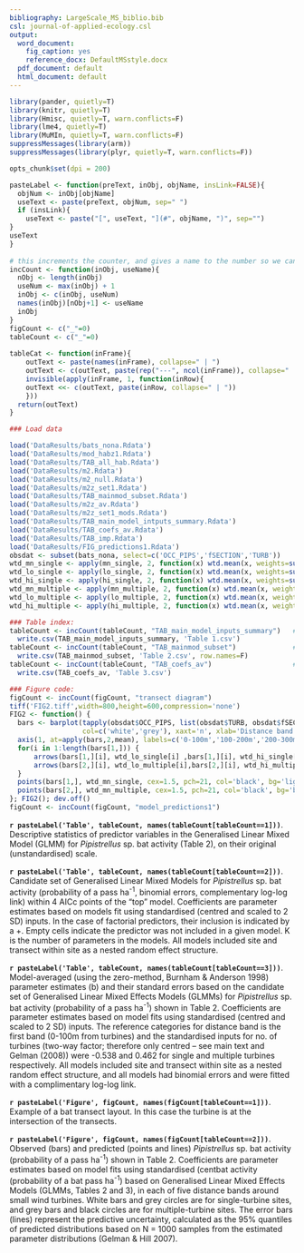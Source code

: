 ```yaml
---
bibliography: LargeScale_MS_biblio.bib
csl: journal-of-applied-ecology.csl
output:
  word_document:
    fig_caption: yes
    reference_docx: DefaultMSstyle.docx
  pdf_document: default
  html_document: default
---
```


```r
library(pander, quietly=T)
library(knitr, quietly=T)
library(Hmisc, quietly=T, warn.conflicts=F)
library(lme4, quietly=T)
library(MuMIn, quietly=T, warn.conflicts=F)
suppressMessages(library(arm))
suppressMessages(library(plyr, quietly=T, warn.conflicts=F))

opts_chunk$set(dpi = 200)

pasteLabel <- function(preText, inObj, objName, insLink=FALSE){
  objNum <- inObj[objName]
  useText <- paste(preText, objNum, sep=" ")
  if (insLink){
    useText <- paste("[", useText, "](#", objName, ")", sep="")
}
useText
}
 
# this increments the counter, and gives a name to the number so we can reference it later
incCount <- function(inObj, useName){
  nObj <- length(inObj)
  useNum <- max(inObj) + 1
  inObj <- c(inObj, useNum)
  names(inObj)[nObj+1] <- useName
  inObj
}
figCount <- c("_"=0)
tableCount <- c("_"=0)
 
tableCat <- function(inFrame){
    outText <- paste(names(inFrame), collapse=" | ")
    outText <- c(outText, paste(rep("---", ncol(inFrame)), collapse=" | "))
    invisible(apply(inFrame, 1, function(inRow){
    outText <<- c(outText, paste(inRow, collapse=" | "))
    }))
  return(outText)
} 

### Load data

load('DataResults/bats_nona.Rdata')
load('DataResults/mod_habz1.Rdata')
load('DataResults/TAB_all_hab.Rdata')
load('DataResults/m2.Rdata')
load('DataResults/m2_null.Rdata')
load('DataResults/m2z_set1.Rdata')
load('DataResults/TAB_mainmod_subset.Rdata')
load('DataResults/m2z_av.Rdata')
load('DataResults/m2z_set1_mods.Rdata')
load('DataResults/TAB_main_model_intputs_summary.Rdata')
load('DataResults/TAB_coefs_av.Rdata')
load('DataResults/TAB_imp.Rdata')
load('DataResults/FIG_predictions1.Rdata')
obsdat <- subset(bats_nona, select=c('OCC_PIPS','fSECTION','TURB'))
wtd_mn_single <- apply(mn_single, 2, function(x) wtd.mean(x, weights=subset(m2z_set1,delta<4)$weight))
wtd_lo_single <- apply(lo_single, 2, function(x) wtd.mean(x, weights=subset(m2z_set1,delta<4)$weight))
wtd_hi_single <- apply(hi_single, 2, function(x) wtd.mean(x, weights=subset(m2z_set1,delta<4)$weight))
wtd_mn_multiple <- apply(mn_multiple, 2, function(x) wtd.mean(x, weights=subset(m2z_set1,delta<4)$weight))
wtd_lo_multiple <- apply(lo_multiple, 2, function(x) wtd.mean(x, weights=subset(m2z_set1,delta<4)$weight))
wtd_hi_multiple <- apply(hi_multiple, 2, function(x) wtd.mean(x, weights=subset(m2z_set1,delta<4)$weight))

### Table index:
tableCount <- incCount(tableCount, "TAB_main_model_inputs_summary")   # Table 1
  write.csv(TAB_main_model_inputs_summary, 'Table 1.csv')
tableCount <- incCount(tableCount, "TAB_mainmod_subset")              # Table 2
  write.csv(TAB_mainmod_subset, 'Table 2.csv', row.names=F)
tableCount <- incCount(tableCount, "TAB_coefs_av")                    # Table 3
  write.csv(TAB_coefs_av, 'Table 3.csv')

### Figure code:
figCount <- incCount(figCount, "transect diagram")
tiff('FIG2.tiff',width=800,height=600,compression='none')
FIG2 <- function() {
  bars <- barplot(tapply(obsdat$OCC_PIPS, list(obsdat$TURB, obsdat$fSECTION), mean),beside=T,ylim=c(0,0.5), 
                  col=c('white','grey'), xaxt='n', xlab='Distance band', ylab='Probability of a Pipistrelle bat pass / ha')
  axis(1, at=apply(bars,2,mean), labels=c('0-100m','100-200m','200-300m','300-400m','400-500m'))
  for(i in 1:length(bars[1,])) {
      arrows(bars[1,][i], wtd_lo_single[i] ,bars[1,][i], wtd_hi_single[i], angle=90, code=3, length=0.1)
      arrows(bars[2,][i], wtd_lo_multiple[i],bars[2,][i], wtd_hi_multiple[i], angle=90, code=3, length=0.1)    
  }
  points(bars[1,], wtd_mn_single, cex=1.5, pch=21, col='black', bg='lightgrey')
  points(bars[2,], wtd_mn_multiple, cex=1.5, pch=21, col='black', bg='black')
}; FIG2(); dev.off()
figCount <- incCount(figCount, "model_predictions1")

```


**`r pasteLabel('Table', tableCount, names(tableCount[tableCount==1]))`**. Descriptive statistics of predictor variables in the Generalised Linear Mixed Model (GLMM) for *Pipistrellus* sp. bat activity (Table 2), on their original (unstandardised) scale.  
 
 
**`r pasteLabel('Table', tableCount, names(tableCount[tableCount==2]))`**. Candidate set of Generalised Linear Mixed Models for *Pipistrellus* sp. bat activity (probability of a pass ha^-1^, binomial errors, complementary log-log link) within 4 AICc points of the “top” model. Coefficients are parameter estimates based on models fit using standardised (centred and scaled to 2 SD) inputs. In the case of factorial predictors, their inclusion is indicated by a +. Empty cells indicate the predictor was not included in a given model. K is the number of parameters in the models.  All models included site and transect within site as a nested random effect structure.  
 
 
**`r pasteLabel('Table', tableCount, names(tableCount[tableCount==3]))`**. Model-averaged (using the zero-method, Burnham & Anderson 1998) parameter estimates (b) and their standard errors based on the candidate set of Generalised Linear Mixed Effects Models (GLMMs) for *Pipistrellus* sp. bat activity (probability of a pass ha^-1^) shown in Table 2. Coefficients are parameter estimates based on model fits using standardised (centred and scaled to 2 SD) inputs. The reference categories for distance band is the first band (0-100m from turbines) and the standardised inputs for no. of turbines (two-way factor; therefore only centred – see main text and Gelman (2008)) were -0.538 and 0.462 for single and multiple turbines respectively. All models included site and transect within site as a nested random effect structure, and all models had binomial errors and were fitted with a complimentary log-log link.  
 
 
**`r pasteLabel('Figure', figCount, names(figCount[tableCount==1]))`**. Example of a bat transect layout. In this case the turbine is at the intersection of the transects.   
 
 
**`r pasteLabel('Figure', figCount, names(figCount[tableCount==2]))`**. Observed (bars) and predicted (points and lines) *Pipistrellus* sp. bat activity (probability of a pass ha^-1^) shown in Table 2. Coefficients are parameter estimates based on model fits using standardised (centbat activity (probability of a bat pass ha^-1^) based on Generalised Linear Mixed Effects Models (GLMMs, Tables 2 and 3), in each of five distance bands around small wind turbines. White bars and grey circles are for single-turbine sites, and grey bars and black circles are for multiple-turbine sites. The error bars (lines) represent the predictive uncertainty, calculated as the 95% quantiles of predicted distributions based on N = 1000 samples from the estimated parameter distributions (Gelman & Hill 2007).


 

